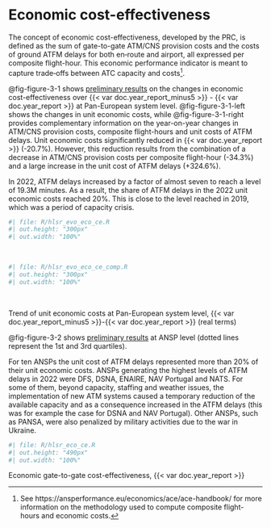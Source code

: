 # Economic cost-effectiveness {#sec-economic}

The concept of economic cost-effectiveness, developed by the PRC, is defined as the sum of gate-to-gate ATM/CNS provision costs and the costs of ground ATFM delays for both en‐route and airport, all expressed per composite flight-hour. This economic performance indicator is meant to capture trade‐offs between ATC capacity and costs[^economic-cost-effectiveness-1].

[^economic-cost-effectiveness-1]: See https://ansperformance.eu/economics/ace/ace-handbook/ for more information on the methodology used to compute composite flight-hours and economic costs.

@fig-figure-3-1 shows [preliminary results]{.underline} on the changes in economic cost-effectiveness over {{< var doc.year_report_minus5 >}} - {{< var doc.year_report >}} at Pan-European system level. @fig-figure-3-1-left shows the changes in unit economic costs, while @fig-figure-3-1-right provides complementary information on the year-on-year changes in ATM/CNS provision costs, composite flight-hours and unit costs of ATFM delays. Unit economic costs significantly reduced in {{< var doc.year_report >}} (-20.7%). However, this reduction results from the combination of a decrease in ATM/CNS provision costs per composite flight-hour (-34.3%) and a large increase in the unit cost of ATFM delays (+324.6%).

In 2022, ATFM delays increased by a factor of almost seven to reach a level of 19.3M minutes. As a result, the
share of ATFM delays in the 2022 unit economic costs reached 20%. This is close to the level reached in 2019, which was a period of capacity crisis.

::: {#fig-figure-3-1 layout-ncol="2"}
::: {#fig-figure-3-1-left}
```r
#| file: R/hlsr_evo_eco_ce.R
#| out.height: "300px"
#| out.width: "100%"
```

 
:::

::: {#fig-figure-3-1-right}
```r
#| file: R/hlsr_evo_eco_ce_comp.R
#| out.height: "300px"
#| out.width: "100%"
```

 
:::

Trend of unit economic costs at Pan-European system level, {{< var doc.year_report_minus5 >}}-{{< var doc.year_report >}} (real terms)
:::

@fig-figure-3-2 shows [preliminary results]{.underline} at ANSP level (dotted lines represent the 1st and 3rd quartiles). 

For ten ANSPs the unit cost of ATFM delays represented more than 20% of their unit economic costs. ANSPs generating the highest levels of ATFM delays in 2022 were DFS, DSNA, ENAIRE, NAV Portugal and NATS. For some of them, beyond capacity, staffing and weather issues, the implementation of new ATM systems caused a temporary reduction of the available capacity and as a consequence increased in the ATFM delays (this was for example the case for DSNA and NAV Portugal). Other ANSPs, such as PANSA, were also penalized by military activities due to the war in Ukraine.

::: {#fig-figure-3-2}
```r
#| file: R/hlsr_eco_ce.R
#| out.height: "490px"
#| out.width: "100%"
```

Economic gate-to-gate cost-effectiveness, {{< var doc.year_report >}}
:::
